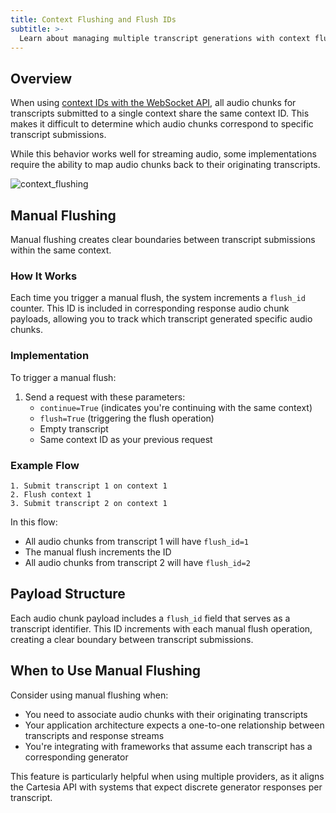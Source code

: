 ```yaml
---
title: Context Flushing and Flush IDs
subtitle: >-
  Learn about managing multiple transcript generations with context flushing.
---
```


## Overview

When using [context IDs with the WebSocket API](/api-reference/contexts), all audio chunks for transcripts submitted to a single context share the same context ID. This makes it difficult to determine which audio chunks correspond to specific transcript submissions.

While this behavior works well for streaming audio, some implementations require the ability to map audio chunks back to their originating transcripts.

<Frame caption="Flushing allows you to convert N transcripts into N generators." background="subtle">
    <img src="/assets/images/api_reference_flushing.png" alt="context_flushing" />
</Frame>

## Manual Flushing

Manual flushing creates clear boundaries between transcript submissions within the same context.

### How It Works

Each time you trigger a manual flush, the system increments a `flush_id` counter. This ID is included in corresponding response audio chunk payloads, allowing you to track which transcript generated specific audio chunks.

### Implementation

To trigger a manual flush:

1. Send a request with these parameters:
   - `continue=True` (indicates you're continuing with the same context)
   - `flush=True` (triggering the flush operation)
   - Empty transcript
   - Same context ID as your previous request

### Example Flow

```
1. Submit transcript 1 on context 1
2. Flush context 1
3. Submit transcript 2 on context 1
```

In this flow:
- All audio chunks from transcript 1 will have `flush_id=1`
- The manual flush increments the ID
- All audio chunks from transcript 2 will have `flush_id=2`

## Payload Structure

Each audio chunk payload includes a `flush_id` field that serves as a transcript identifier. This ID increments with each manual flush operation, creating a clear boundary between transcript submissions.

## When to Use Manual Flushing

Consider using manual flushing when:
- You need to associate audio chunks with their originating transcripts
- Your application architecture expects a one-to-one relationship between transcripts and response streams
- You're integrating with frameworks that assume each transcript has a corresponding generator

This feature is particularly helpful when using multiple providers, as it aligns the Cartesia API with systems that expect discrete generator responses per transcript.
